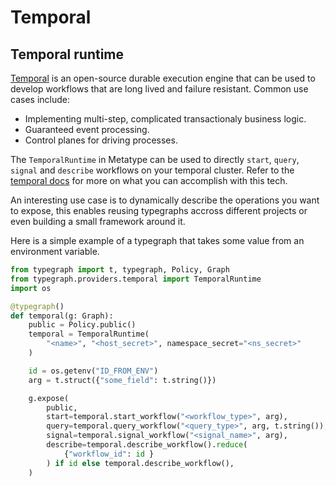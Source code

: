 # Temporal

## Temporal runtime

[Temporal](https://temporal.io/) is an open-source durable execution engine that can be used to develop workflows that are long lived and failure resistant.
Common use cases include:

- Implementing multi-step, complicated transactionaly business logic. 
- Guaranteed event processing.
- Control planes for driving processes.

The `TemporalRuntime` in Metatype can be used to directly `start`, `query`, `signal` and `describe` workflows on your temporal cluster. 
Refer to the [temporal docs](https://docs.temporal.io) for more on what you can accomplish with this tech.

An interesting use case is to dynamically describe the operations you want to expose, this enables reusing typegraphs accross different projects or even building a small framework around it.

Here is a simple example of a typegraph that takes some value from an environment variable.

```python
from typegraph import t, typegraph, Policy, Graph
from typegraph.providers.temporal import TemporalRuntime
import os

@typegraph()
def temporal(g: Graph):
    public = Policy.public()
    temporal = TemporalRuntime(
        "<name>", "<host_secret>", namespace_secret="<ns_secret>"
    )

    id = os.getenv("ID_FROM_ENV")
    arg = t.struct({"some_field": t.string()})

    g.expose(
        public,
        start=temporal.start_workflow("<workflow_type>", arg),
        query=temporal.query_workflow("<query_type>", arg, t.string()),
        signal=temporal.signal_workflow("<signal_name>", arg),
        describe=temporal.describe_workflow().reduce(
            {"workflow_id": id }
        ) if id else temporal.describe_workflow(),
    )

```


<!-- TODO: setup a test temporal cluster and workflow for demo purposes -->

